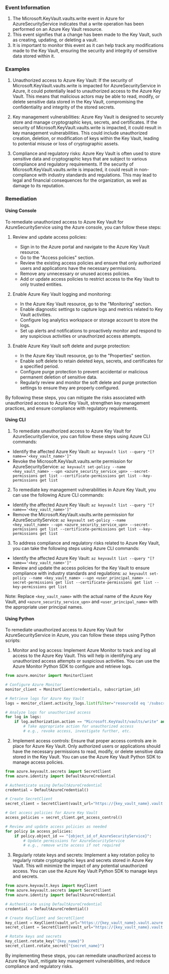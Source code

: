 
### Event Information

1. The Microsoft.KeyVault.vaults.write event in Azure for AzureSecurityService indicates that a write operation has been performed on an Azure Key Vault resource.
2. This event signifies that a change has been made to the Key Vault, such as creating, updating, or deleting a vault.
3. It is important to monitor this event as it can help track any modifications made to the Key Vault, ensuring the security and integrity of sensitive data stored within it.


### Examples

1. Unauthorized access to Azure Key Vault: If the security of Microsoft.KeyVault.vaults.write is impacted for AzureSecurityService in Azure, it could potentially lead to unauthorized access to the Azure Key Vault. This means that malicious actors may be able to read, modify, or delete sensitive data stored in the Key Vault, compromising the confidentiality and integrity of the stored secrets.

2. Key management vulnerabilities: Azure Key Vault is designed to securely store and manage cryptographic keys, secrets, and certificates. If the security of Microsoft.KeyVault.vaults.write is impacted, it could result in key management vulnerabilities. This could include unauthorized creation, deletion, or modification of keys within the Key Vault, leading to potential misuse or loss of cryptographic assets.

3. Compliance and regulatory risks: Azure Key Vault is often used to store sensitive data and cryptographic keys that are subject to various compliance and regulatory requirements. If the security of Microsoft.KeyVault.vaults.write is impacted, it could result in non-compliance with industry standards and regulations. This may lead to legal and financial consequences for the organization, as well as damage to its reputation.

### Remediation

#### Using Console

To remediate unauthorized access to Azure Key Vault for AzureSecurityService using the Azure console, you can follow these steps:

1. Review and update access policies: 
   - Sign in to the Azure portal and navigate to the Azure Key Vault resource.
   - Go to the "Access policies" section.
   - Review the existing access policies and ensure that only authorized users and applications have the necessary permissions.
   - Remove any unnecessary or unused access policies.
   - Add or update access policies to restrict access to the Key Vault to only trusted entities.

2. Enable Azure Key Vault logging and monitoring:
   - In the Azure Key Vault resource, go to the "Monitoring" section.
   - Enable diagnostic settings to capture logs and metrics related to Key Vault activities.
   - Configure log analytics workspace or storage account to store the logs.
   - Set up alerts and notifications to proactively monitor and respond to any suspicious activities or unauthorized access attempts.

3. Enable Azure Key Vault soft delete and purge protection:
   - In the Azure Key Vault resource, go to the "Properties" section.
   - Enable soft delete to retain deleted keys, secrets, and certificates for a specified period.
   - Configure purge protection to prevent accidental or malicious permanent deletion of sensitive data.
   - Regularly review and monitor the soft delete and purge protection settings to ensure they are properly configured.

By following these steps, you can mitigate the risks associated with unauthorized access to Azure Key Vault, strengthen key management practices, and ensure compliance with regulatory requirements.

#### Using CLI

1. To remediate unauthorized access to Azure Key Vault for AzureSecurityService, you can follow these steps using Azure CLI commands:

- Identify the affected Azure Key Vault: `az keyvault list --query "[?name=='<key_vault_name>']"`
- Revoke the Microsoft.KeyVault.vaults.write permission for AzureSecurityService: `az keyvault set-policy --name <key_vault_name> --upn <azure_security_service_upn> --secret-permissions get list --certificate-permissions get list --key-permissions get list`

2. To remediate key management vulnerabilities in Azure Key Vault, you can use the following Azure CLI commands:

- Identify the affected Azure Key Vault: `az keyvault list --query "[?name=='<key_vault_name>']"`
- Remove the Microsoft.KeyVault.vaults.write permission for AzureSecurityService: `az keyvault set-policy --name <key_vault_name> --upn <azure_security_service_upn> --secret-permissions get list --certificate-permissions get list --key-permissions get list`

3. To address compliance and regulatory risks related to Azure Key Vault, you can take the following steps using Azure CLI commands:

- Identify the affected Azure Key Vault: `az keyvault list --query "[?name=='<key_vault_name>']"`
- Review and update the access policies for the Key Vault to ensure compliance with industry standards and regulations: `az keyvault set-policy --name <key_vault_name> --upn <user_principal_name> --secret-permissions get list --certificate-permissions get list --key-permissions get list`

Note: Replace `<key_vault_name>` with the actual name of the Azure Key Vault, and `<azure_security_service_upn>` and `<user_principal_name>` with the appropriate user principal names.

#### Using Python

To remediate unauthorized access to Azure Key Vault for AzureSecurityService in Azure, you can follow these steps using Python scripts:

1. Monitor and log access: Implement Azure Monitor to track and log all access to the Azure Key Vault. This will help in identifying any unauthorized access attempts or suspicious activities. You can use the Azure Monitor Python SDK to configure and retrieve logs.

```python
from azure.monitor import MonitorClient

# Configure Azure Monitor
monitor_client = MonitorClient(credentials, subscription_id)

# Retrieve logs for Azure Key Vault
logs = monitor_client.activity_logs.list(filter="resourceId eq '/subscriptions/{subscription_id}/resourceGroups/{resource_group}/providers/Microsoft.KeyVault/vaults/{key_vault_name}'")

# Analyze logs for unauthorized access
for log in logs:
    if log.authorization.action == "Microsoft.KeyVault/vaults/write" and log.authorization.scope == "/subscriptions/{subscription_id}/resourceGroups/{resource_group}/providers/Microsoft.KeyVault/vaults/{key_vault_name}":
        # Take appropriate action for unauthorized access
        # e.g., revoke access, investigate further, etc.
```

2. Implement access controls: Ensure that proper access controls are in place for Azure Key Vault. Only authorized users or applications should have the necessary permissions to read, modify, or delete sensitive data stored in the Key Vault. You can use the Azure Key Vault Python SDK to manage access policies.

```python
from azure.keyvault.secrets import SecretClient
from azure.identity import DefaultAzureCredential

# Authenticate using DefaultAzureCredential
credential = DefaultAzureCredential()

# Create SecretClient
secret_client = SecretClient(vault_url="https://{key_vault_name}.vault.azure.net", credential=credential)

# Get access policies for Azure Key Vault
access_policies = secret_client.get_access_control()

# Review and update access policies as needed
for policy in access_policies:
    if policy.object_id == "{object_id_of_AzureSecurityService}":
        # Update permissions for AzureSecurityService
        # e.g., remove write access if not required
```

3. Regularly rotate keys and secrets: Implement a key rotation policy to regularly rotate cryptographic keys and secrets stored in Azure Key Vault. This will minimize the impact of any potential unauthorized access. You can use the Azure Key Vault Python SDK to manage keys and secrets.

```python
from azure.keyvault.keys import KeyClient
from azure.keyvault.secrets import SecretClient
from azure.identity import DefaultAzureCredential

# Authenticate using DefaultAzureCredential
credential = DefaultAzureCredential()

# Create KeyClient and SecretClient
key_client = KeyClient(vault_url="https://{key_vault_name}.vault.azure.net", credential=credential)
secret_client = SecretClient(vault_url="https://{key_vault_name}.vault.azure.net", credential=credential)

# Rotate keys and secrets
key_client.rotate_key("{key_name}")
secret_client.rotate_secret("{secret_name}")
```

By implementing these steps, you can remediate unauthorized access to Azure Key Vault, mitigate key management vulnerabilities, and reduce compliance and regulatory risks.

